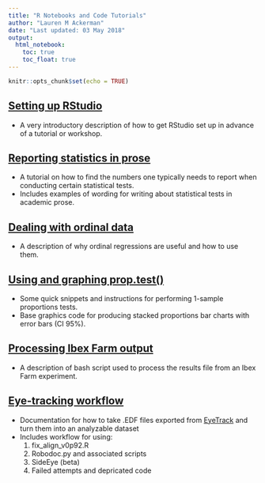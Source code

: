 ```yaml
---
title: "R Notebooks and Code Tutorials"
author: "Lauren M Ackerman"
date: "Last updated: 03 May 2018"
output: 
  html_notebook:
    toc: true
    toc_float: true
---
```


```r
knitr::opts_chunk$set(echo = TRUE)
```

## [Setting up RStudio](1_Setting_Up.nb.html)

* A very introductory description of how to get RStudio set up in advance of a tutorial or workshop.

## [Reporting statistics in prose](prose_statistics.nb.html)

* A tutorial on how to find the numbers one typically needs to report when conducting certain statistical tests.
* Includes examples of wording for writing about statistical tests in academic prose.

## [Dealing with ordinal data](ordinal_data.nb.html)

* A description of why ordinal regressions are useful and how to use them.

## [Using and graphing prop.test()](forced_choice.nb.html)

* Some quick snippets and instructions for performing 1-sample proportions tests.
* Base graphics code for producing stacked proportions bar charts with error bars (CI 95%).

## [Processing Ibex Farm output](bash_processing.html)

* A description of bash script used to process the results file from an Ibex Farm experiment.

## [Eye-tracking workflow](eye-tracking-workflow.nb.html)

* Documentation for how to take .EDF files exported from [EyeTrack](https://blogs.umass.edu/eyelab/software/) and turn them into an analyzable dataset
* Includes workflow for using:
    1. fix_align_v0p92.R
    2. Robodoc.py and associated scripts
    3. SideEye (beta)
    4. Failed attempts and depricated code

